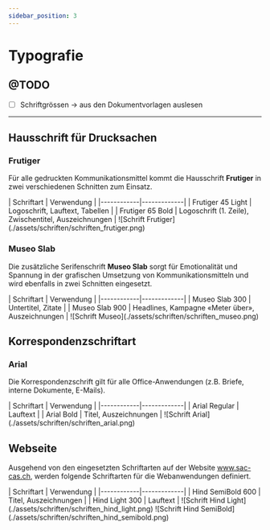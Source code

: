 ```yaml
---
sidebar_position: 3
---
```


# Typografie

## @TODO
- [ ] Schriftgrössen -> aus den Dokumentvorlagen auslesen

---

## Hausschrift für Drucksachen

### Frutiger
Für alle gedruckten Kommunikationsmittel kommt die Hausschrift **Frutiger** in zwei verschiedenen Schnitten zum Einsatz.

<Columns> 
    <Columns> 
        <Column className='text--left'>
            | Schriftart | Verwendung |
            |------------|-------------|
            | Frutiger 45 Light   | Logoschrift, Lauftext, Tabellen |
            | Frutiger 65 Bold   | Logoschrift (1. Zeile), Zwischentitel, Auszeichnungen |
        </Column>
        <Column className='text--left'>
            ![Schrift Frutiger](./assets/schriften/schriften_frutiger.png)
        </Column>
    </Columns>
</Columns>


### Museo Slab
Die zusätzliche Serifenschrift **Museo Slab** sorgt für Emotionalität und Spannung in der grafischen Umsetzung von Kommunikationsmitteln und wird ebenfalls in zwei Schnitten eingesetzt.

<Columns> 
    <Columns> 
        <Column className='text--left'>
            | Schriftart | Verwendung |
            |------------|-------------|
            | Museo Slab 300   | Untertitel, Zitate |
            | Museo Slab 900   | Headlines, Kampagne «Meter über», Auszeichnungen |
        </Column>
        <Column className='text--left'>
            ![Schrift Museo](./assets/schriften/schriften_museo.png)
        </Column>
    </Columns>
</Columns>



## Korrespondenzschriftart

### Arial
Die Korrespondenzschrift gilt für alle Office-Anwendungen (z.B. Briefe, interne Dokumente, E-Mails).

<Columns> 
    <Columns> 
        <Column className='text--left'>
            | Schriftart | Verwendung |
            |------------|-------------|
            | Arial Regular   | Lauftext |
            | Arial Bold   | Titel, Auszeichnungen |
        </Column>
        <Column className='text--left'>
            ![Schrift Arial](./assets/schriften/schriften_arial.png)
        </Column>
    </Columns>
</Columns>



## Webseite
Ausgehend von den eingesetzten Schriftarten auf der Website www.sac-cas.ch, werden folgende Schriftarten für die Webanwendungen definiert.

<Columns> 
    <Columns> 
        <Column className='text--left'>
            | Schriftart | Verwendung |
            |------------|-------------|
            | Hind SemiBold 600   | Titel, Auszeichnungen |
            | Hind Light 300   | Lauftext |
        </Column>
        <Column className='text--left'>
            ![Schrift Hind Light](./assets/schriften/schriften_hind_light.png)
            ![Schrift Hind SemiBold](./assets/schriften/schriften_hind_semibold.png)
        </Column>
    </Columns>
</Columns>
